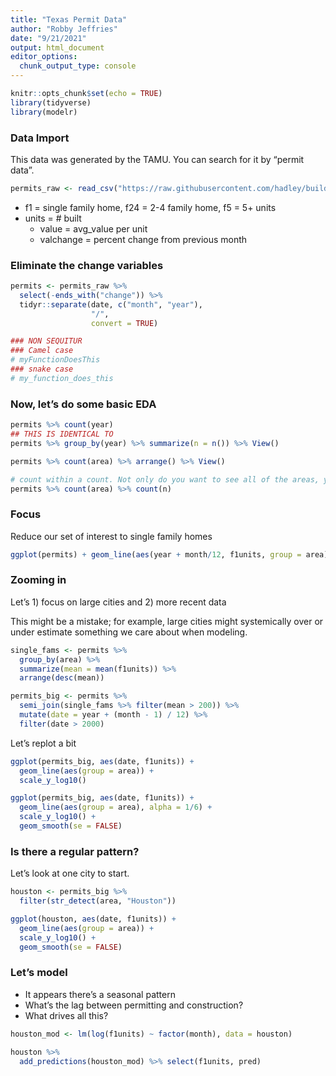 ```yaml
---
title: "Texas Permit Data"
author: "Robby Jeffries"
date: "9/21/2021"
output: html_document
editor_options: 
  chunk_output_type: console
---
```


```r
knitr::opts_chunk$set(echo = TRUE)
library(tidyverse)
library(modelr)
```

### Data Import

  This data was generated by the TAMU. You can search for it by "permit data".
  
```r
permits_raw <- read_csv("https://raw.githubusercontent.com/hadley/building-permits/master/dataPermit_full.csv")

```

* f1 = single family home, f24 = 2-4 family home, f5 = 5+ units
* units = # built
  * value = avg_value per unit
  * valchange = percent change from previous month
  
### Eliminate the change variables

```r
permits <- permits_raw %>% 
  select(-ends_with("change")) %>%
  tidyr::separate(date, c("month", "year"), 
                  "/",
                  convert = TRUE)

### NON SEQUITUR
### Camel case
# myFunctionDoesThis
### snake case
# my_function_does_this
```

### Now, let's do some basic EDA

```r
permits %>% count(year)
## THIS IS IDENTICAL TO
permits %>% group_by(year) %>% summarize(n = n()) %>% View()

permits %>% count(area) %>% arrange() %>% View()

# count within a count. Not only do you want to see all of the areas, you want to see how many of each unique area exists
permits %>% count(area) %>% count(n)

```

### Focus

Reduce our set of interest to single family homes

```r
ggplot(permits) + geom_line(aes(year + month/12, f1units, group = area))

```

### Zooming in

Let's 1) focus on large cities and 2) more recent data

This might be a mistake; for example, large cities might systemically over or under estimate something we care about when modeling.

```r
single_fams <- permits %>% 
  group_by(area) %>% 
  summarize(mean = mean(f1units)) %>%
  arrange(desc(mean))

permits_big <- permits %>%
  semi_join(single_fams %>% filter(mean > 200)) %>%
  mutate(date = year + (month - 1) / 12) %>%
  filter(date > 2000)


```

Let's replot a bit

```r
ggplot(permits_big, aes(date, f1units)) + 
  geom_line(aes(group = area)) + 
  scale_y_log10()

ggplot(permits_big, aes(date, f1units)) + 
  geom_line(aes(group = area), alpha = 1/6) + 
  scale_y_log10() +
  geom_smooth(se = FALSE)

```

### Is there a regular pattern?

Let's look at one city to start.

```r

houston <- permits_big %>%
  filter(str_detect(area, "Houston"))

ggplot(houston, aes(date, f1units)) + 
  geom_line(aes(group = area)) + 
  scale_y_log10() +
  geom_smooth(se = FALSE)

```

### Let's model

* It appears there's a seasonal pattern
* What's the lag between permitting and construction?
* What drives all this?

```r

houston_mod <- lm(log(f1units) ~ factor(month), data = houston)

houston %>% 
  add_predictions(houston_mod) %>% select(f1units, pred)
 
```

